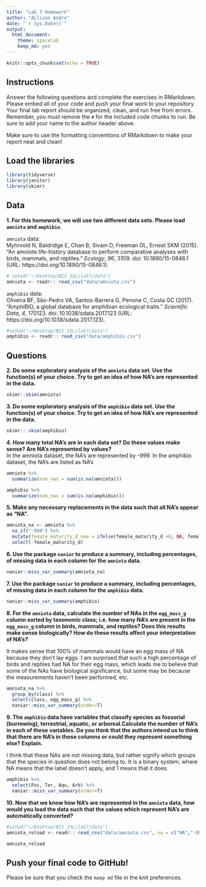 ```yaml
---
title: "Lab 7 Homework"
author: "ALlison Andre"
date: "`r Sys.Date()`"
output:
  html_document: 
    theme: spacelab
    keep_md: yes
---
```


```r
knitr::opts_chunk$set(echo = TRUE)
```

## Instructions
Answer the following questions and complete the exercises in RMarkdown. Please embed all of your code and push your final work to your repository. Your final lab report should be organized, clean, and run free from errors. Remember, you must remove the `#` for the included code chunks to run. Be sure to add your name to the author header above.  

Make sure to use the formatting conventions of RMarkdown to make your report neat and clean!  

## Load the libraries
```r
library(tidyverse)
library(janitor)
library(skimr)
``` 

## Data
**1. For this homework, we will use two different data sets. Please load `amniota` and `amphibio`.**  

`amniota` data:  
Myhrvold N, Baldridge E, Chan B, Sivam D, Freeman DL, Ernest SKM (2015). “An amniote life-history
database to perform comparative analyses with birds, mammals, and reptiles.” _Ecology_, *96*, 3109.
doi: 10.1890/15-0846.1 (URL: https://doi.org/10.1890/15-0846.1).
```r
# setwd("~/Desktop/BIS 15L/lab7/data")
amniota <- readr:: read_csv("data/amniota.csv")
```

`amphibio` data:  
Oliveira BF, São-Pedro VA, Santos-Barrera G, Penone C, Costa GC (2017). “AmphiBIO, a global database
for amphibian ecological traits.” _Scientific Data_, *4*, 170123. doi: 10.1038/sdata.2017.123 (URL:
https://doi.org/10.1038/sdata.2017.123).
```r
#setwd("~/Desktop/BIS 15L/lab7/data")
amphibio <- readr:: read_csv("data/amphibio.csv")
```

## Questions  
**2. Do some exploratory analysis of the `amniota` data set. Use the function(s) of your choice. Try to get an idea of how NA's are represented in the data.**  

```r
skimr::skim(amniota)
```

**3. Do some exploratory analysis of the `amphibio` data set. Use the function(s) of your choice. Try to get an idea of how NA's are represented in the data.**  

```r
skimr:: skim(amphibio)
```

**4. How many total NA's are in each data set? Do these values make sense? Are NA's represented by values?**  
In the amniota dataset, the NA's are represented by -999. In the amphibio dataset, the NA's are listed as NA's

```r
amniota %>% 
  summarize(num_nas = sum(is.na(amniota)))
```

```r
amphibio %>% 
  summarize(num_nas = sum(is.na(amphibio)))
```

**5. Make any necessary replacements in the data such that all NA's appear as "NA".**   
```r
amniota_na <- amniota %>% 
  na_if("-999") %>% 
  mutate(female_maturity_d_new = ifelse(female_maturity_d <0, NA, female_maturity_d)) %>% 
  select(-female_maturity_d)
```


**6. Use the package `naniar` to produce a summary, including percentages, of missing data in each column for the `amniota` data.**  
```r
naniar::miss_var_summary(amniota_na)
```

**7. Use the package `naniar` to produce a summary, including percentages, of missing data in each column for the `amphibio` data.**
```r
naniar::miss_var_summary(amphibio)
```

**8. For the `amniota` data, calculate the number of NAs in the `egg_mass_g` column sorted by taxonomic class; i.e. how many NA's are present in the `egg_mass_g` column in birds, mammals, and reptiles? Does this results make sense biologically? How do these results affect your interpretation of NA's?**  

It makes sense that 100% of mammals would have an egg mass of NA because they don't lay eggs. I am surprised that such a high percentage of birds and reptiles had NA for their egg mass, which leads me to believe that some of the NAs have biological significance, but some may be because the measurements haven't been performed, etc. 

```r
amniota_na %>% 
  group_by(class) %>% 
  select(class, egg_mass_g) %>% 
  naniar::miss_var_summary(order=T)
```

**9. The `amphibio` data have variables that classify species as fossorial (burrowing), terrestrial, aquatic, or arboreal.Calculate the number of NA's in each of these variables. Do you think that the authors intend us to think that there are NA's in these columns or could they represent something else? Explain.**

I think that these NAs are not missing data, but rather signify which groups that the species in question does not belong to. It is a binary system, where NA means that the label doesn't apply, and 1 means that it does.

```r
amphibio %>% 
  select(Fos, Ter, Aqu, Arb) %>% 
  naniar::miss_var_summary(order=T)
```

**10. Now that we know how NA's are represented in the `amniota` data, how would you load the data such that the values which represent NA's are automatically converted?**

```r
#setwd("~/Desktop/BIS 15L/lab7/data")
amniota_reload <- readr:: read_csv("data/amniota.csv", na = c("NA","-999")) #"< 0"))
```
```r
amniota_reload
```

## Push your final code to GitHub!
Please be sure that you check the `keep md` file in the knit preferences.  
